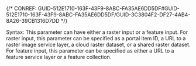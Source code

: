 

{/* CONREF: GUID-512E1710-163F-43F9-8ABC-FA35AE6DD5DF#GUID-512E1710-163F-43F9-8ABC-FA35AE6DD5DF/GUID-3C3804F2-DF27-4AB4-8A26-39CB1316D7DD  */}

Syntax: This parameter can have either a raster input or a feature input. For raster input, this parameter can be specified as a portal item ID, a URL to a raster image service layer, a cloud raster dataset, or a shared raster dataset. For feature input, this parameter can be specified as either a URL to a feature service layer or a feature collection.
